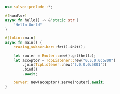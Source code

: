 ```rust  title="join-listeners/src/main.rs"
use salvo::prelude::*;

#[handler]
async fn hello() -> &'static str {
    "Hello World"
}

#[tokio::main]
async fn main() {
    tracing_subscriber::fmt().init();

    let router = Router::new().get(hello);
    let acceptor = TcpListener::new("0.0.0.0:5800")
        .join(TcpListener::new("0.0.0.0:5801"))
        .bind()
        .await;

    Server::new(acceptor).serve(router).await;
}

```